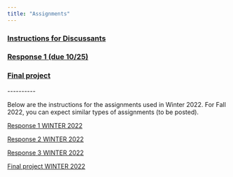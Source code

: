 ```yaml
---
title: "Assignments"
---
```


### [Instructions for Discussants](files/discussant.html)

### [Response 1 (due 10/25)](files/responses/01_definitions-2022.html)

### [Final project](files/final-project-2022.html)

\-\-\-\-\-\-\-\-\--

Below are the instructions for the assignments used in Winter 2022. For Fall 2022, you can expect similar types of assignments (to be posted).

[Response 1 WINTER 2022](files/responses/01_definitions.html)

[Response 2 WINTER 2022](files/responses/02_fairness.html)

[Response 3 WINTER 2022](files/responses/03_resistance.html)

[Final project WINTER 2022](files/final-project.html)
